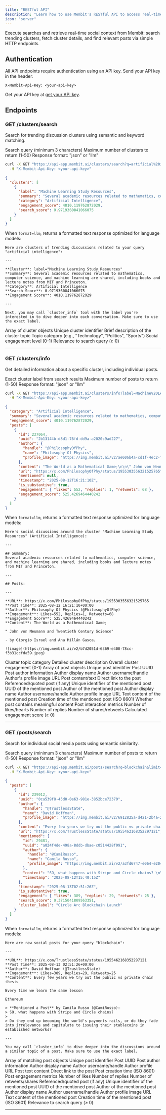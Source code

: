```yaml
---
title: "RESTful API"
description: "Learn how to use Membit's RESTful API to access real-time context."
icon: "server"
---
```


Execute searches and retrieve real-time social context from Membit: search trending clusters, fetch cluster details, and find relevant posts via simple HTTP endpoints.

## Authentication

All API endpoints require authentication using an API key. Send your API key in the header:

```
X-Membit-Api-Key: <your-api-key>
```

<Tip>Get your API key at [get your API key](/access-and-auth).</Tip>

## Endpoints

### GET /clusters/search

Search for trending discussion clusters using semantic and keyword matching.

<ParamField query="q" type="string" required>
  Search query (minimum 3 characters)
</ParamField>

<ParamField query="limit" type="integer" default="10">
  Maximum number of clusters to return (1-50)
</ParamField>

<ParamField query="format" type="string" default="json">
  Response format: "json" or "llm"
</ParamField>

```bash curl GET
curl -X GET "https://api-app.membit.ai/clusters/search?q=artificial%20intelligence&limit=1" \
  -H "X-Membit-Api-Key: <your-api-key>"
```

```json Success
{
  "clusters": [
    {
      "label": "Machine Learning Study Resources",
      "summary": "Several academic resources related to mathematics, computer science, and machine learning are shared, including books and lecture notes from MIT and Princeton.",
      "category": "Artificial Intelligence",
      "engagement_score": 4010.119762872029,
      "search_score": 0.9719360841066075
    }
  ]
}
```

When `format=llm`, returns a formatted text response optimized for language models:

```text
Here are clusters of trending discussions related to your query "artificial intelligence":

---

**Cluster**: label="Machine Learning Study Resources"
**Summary**: Several academic resources related to mathematics, computer science, and machine learning are shared, including books and lecture notes from MIT and Princeton.
**Category**: Artificial Intelligence
**Search Score**: 0.9719360841066075
**Engagement Score**: 4010.119762872029

---

Next, you may call `cluster_info` tool with the label you're interested in to dive deeper into each conversation. Make sure to use the exact label.
```

<ResponseField name="clusters" type="array">
Array of cluster objects

<Expandable title="Cluster properties">
<ResponseField name="label" type="string">
Unique cluster identifier
</ResponseField>

<ResponseField name="summary" type="string">
  Brief description of the cluster topic
</ResponseField>

<ResponseField name="category" type="string">
  Topic category (e.g., "Technology", "Politics", "Sports")
</ResponseField>

<ResponseField name="engagement_score" type="float">
  Social engagement level (0-1)
</ResponseField>

<ResponseField name="search_score" type="float">
Relevance to search query (≥ 0)
</ResponseField>
</Expandable>
</ResponseField>

---

### GET /clusters/info

Get detailed information about a specific cluster, including individual posts.

<ParamField query="label" type="string" required>
  Exact cluster label from search results
</ParamField>

<ParamField query="limit" type="integer" default="10">
  Maximum number of posts to return (1-50)
</ParamField>

<ParamField query="format" type="string" default="json">
  Response format: "json" or "llm"
</ParamField>

```bash curl GET
curl -X GET "https://api-app.membit.ai/clusters/info?label=Machine%20Learning%20Study%20Resources&limit=1" \
  -H "X-Membit-Api-Key: <your-api-key>"
```

```json Success
{
  "category": "Artificial Intelligence",
  "summary": "Several academic resources related to mathematics, computer science, and machine learning are shared, including books and lecture notes from MIT and Princeton.",
  "engagement_score": 4010.119762872029,
  "posts": [
    {
      "id": 237064,
      "uuid": "2b13144b-d8d1-76fd-dd9a-a2020c9ad227",
      "author": {
        "handle": "@PhilosophyOfPhy",
        "name": "Philosophy Of Physics",
        "profile_image": "https://img.membit.ai/v2/ae606b4a-cd1f-4ec2-fa1d-b549ce56371e.jpeg"
      },
      "content": "The World as a Mathematical Game;\n\n\" John von Neumann and Twentieth Century Science\"\n\n- by Giorgio Israel and Ana Millán Gasca.\n\n![image](https://img.membit.ai/v2/b7d2051d-6369-e400-78cc-f3b31ccfda59.jpeg)",
      "url": "https://x.com/PhilosophyOfPhy/status/1955303556321525765",
      "mentioned": null,
      "timestamp": "2025-08-12T16:21:10Z",
      "is_substantive": true,
      "engagement": { "likes": 552, "replies": 1, "retweets": 68 },
      "engagement_score": 525.4269464440242
    }
  ]
}
```

When `format=llm`, returns a formatted text response optimized for language models:

```text
Here's social dicussions around the cluster "Machine Learning Study Resources" (Artificial Intelligence):

---

## Summary:
Several academic resources related to mathematics, computer science, and machine learning are shared, including books and lecture notes from MIT and Princeton.

---

## Posts:

---

**URL**: https://x.com/PhilosophyOfPhy/status/1955303556321525765
**Post Time**: 2025-08-12 16:21:10+00:00
**Author**: Philosophy Of Physics (@PhilosophyOfPhy)
**Engagement**: Likes=552, Replies=1, Retweets=68
**Engagement Score**: 525.4269464440242
**Content**: The World as a Mathematical Game;

" John von Neumann and Twentieth Century Science"

- by Giorgio Israel and Ana Millán Gasca.

![image](https://img.membit.ai/v2/b7d2051d-6369-e400-78cc-f3b31ccfda59.jpeg)
```

<ResponseField name="category" type="string">
  Cluster topic category
</ResponseField>

<ResponseField name="summary" type="string">
  Detailed cluster description
</ResponseField>

<ResponseField name="engagement_score" type="float">
  Overall cluster engagement (0-1)
</ResponseField>

<ResponseField name="posts" type="array">
Array of post objects

<Expandable title="Post properties">
<ResponseField name="id" type="integer">
Unique post identifier
</ResponseField>

<ResponseField name="uuid" type="string">
  Post UUID
</ResponseField>

<ResponseField name="author" type="object">
Post author information

<Expandable title="Author details">
<ResponseField name="name" type="string">
Author display name
</ResponseField>

<ResponseField name="handle" type="string">
  Author username/handle
</ResponseField>

<ResponseField name="profile_image" type="string">
Author's profile image URL
</ResponseField>
</Expandable>
</ResponseField>

<ResponseField name="content" type="string">
  Post content/text
</ResponseField>

<ResponseField name="url" type="string">
  Direct link to the post
</ResponseField>

<ResponseField name="mentioned" type="object | null">
  Referenced/quoted post (if any)

<Expandable title="Mention properties">
<ResponseField name="id" type="integer">
Unique identifier of the mentioned post
</ResponseField>

<ResponseField name="uuid" type="string">
  UUID of the mentioned post
</ResponseField>

<ResponseField name="author" type="object">
Author of the mentioned post

<Expandable title="Author details">
<ResponseField name="name" type="string">Author display name</ResponseField>
<ResponseField name="handle" type="string">Author username/handle</ResponseField>
<ResponseField name="profile_image" type="string">Author profile image URL</ResponseField>
</Expandable>
</ResponseField>

<ResponseField name="content" type="string">
  Text content of the mentioned post
</ResponseField>

<ResponseField name="timestamp" type="string">
Creation time of the mentioned post (ISO 8601)
</ResponseField>
</Expandable>
</ResponseField>

<ResponseField name="is_substantive" type="boolean">
  Whether post contains meaningful content
</ResponseField>

<ResponseField name="engagement" type="object">
Post interaction metrics

<Expandable title="Engagement details">
<ResponseField name="likes" type="integer">
Number of likes/hearts
</ResponseField>

<ResponseField name="replies" type="integer">
  Number of replies
</ResponseField>

<ResponseField name="retweets" type="integer">
Number of shares/retweets
</ResponseField>
</Expandable>
</ResponseField>

<ResponseField name="engagement_score" type="float">
Calculated engagement score (≥ 0)
</ResponseField>
</Expandable>
</ResponseField>

---

### GET /posts/search

Search for individual social media posts using semantic similarity.

<ParamField query="q" type="string" required>
  Search query (minimum 3 characters)
</ParamField>

<ParamField query="limit" type="integer" default="10">
  Maximum number of posts to return (1-50)
</ParamField>

<ParamField query="format" type="string" default="json">
  Response format: "json" or "llm"
</ParamField>

```bash curl GET
curl -X GET "https://api-app.membit.ai/posts/search?q=blockchain&limit=1" \
  -H "X-Membit-Api-Key: <your-api-key>"
```

```json Success
{
  "posts": [
    {
      "id": 239012,
      "uuid": "0ca539f8-45d0-0e63-981e-3852bce72379",
      "author": {
        "handle": "@TrustlessState",
        "name": "David Hoffman",
        "profile_image": "https://img.membit.ai/v2/6912825a-d421-2b4a-2f45-ad3eaadbd97c.jpeg"
      },
      "content": "Every few years we try out the public vs private chain thesis \n\nEvery time we learn the same lesson\n\nEthereum",
      "url": "https://x.com/TrustlessState/status/1955462168352297121",
      "mentioned": {
        "id": 29481,
        "uuid": "a024f4de-498a-8ddb-dbae-c0514428f991",
        "author": {
          "handle": "@CamiRusso",
          "name": "Camila Russo",
          "profile_image": "https://img.membit.ai/v2/a3fd6747-e064-e204-89eb-a3b94c546fa4.jpeg"
        },
        "content": "SO, what happens with Stripe and Circle chains? \n\nDo they end up becoming the world's payments rails, or do they fade into irrelevance and capitulate to issuing their stablecoins in established networks?",
        "timestamp": "2025-08-12T15:40:15Z"
      },
      "timestamp": "2025-08-13T02:51:26Z",
      "is_substantive": true,
      "engagement": { "likes": 389, "replies": 29, "retweets": 25 },
      "search_score": 0.3715041809563351,
      "cluster_label": "Circle Arc Blockchain Launch"
    }
  ]
}
```

When `format=llm`, returns a formatted text response optimized for language models:

```text
Here are raw social posts for your query "blockchain":

---

**URL**: https://x.com/TrustlessState/status/1955462168352297121
**Post Time**: 2025-08-13 02:51:26+00:00
**Author**: David Hoffman (@TrustlessState)
**Engagement**: Likes=389, Replies=29, Retweets=25
**Content**: Every few years we try out the public vs private chain thesis

Every time we learn the same lesson

Ethereum

> **Mentioned a Post** by Camila Russo (@CamiRusso):
> SO, what happens with Stripe and Circle chains?
>
> Do they end up becoming the world's payments rails, or do they fade into irrelevance and capitulate to issuing their stablecoins in established networks?

---

You may call `cluster_info` to dive deeper into the discussions around a similar topic of a post. Make sure to use the exact label.
```

<ResponseField name="posts" type="array">
Array of matching post objects

<Expandable title="Post properties">
<ResponseField name="id" type="integer">
Unique post identifier
</ResponseField>

<ResponseField name="uuid" type="string">
  Post UUID
</ResponseField>

<ResponseField name="author" type="object">
Post author information

<Expandable title="Author details">
<ResponseField name="name" type="string">
Author display name
</ResponseField>

<ResponseField name="handle" type="string">
  Author username/handle
</ResponseField>

<ResponseField name="profile_image" type="string">
Author profile URL
</ResponseField>
</Expandable>
</ResponseField>

<ResponseField name="content" type="string">
  Post text content
</ResponseField>

<ResponseField name="url" type="string">
  Direct link to the post
</ResponseField>

<ResponseField name="timestamp" type="string">
  Post creation time (ISO 8601)
</ResponseField>

<ResponseField name="engagement" type="object">
Post engagement metrics

<Expandable title="Engagement details">
<ResponseField name="likes" type="integer">
Number of likes
</ResponseField>

<ResponseField name="replies" type="integer">
  Number of replies
</ResponseField>

<ResponseField name="retweets" type="integer">
Number of retweets/shares
</ResponseField>
</Expandable>
</ResponseField>

<ResponseField name="mentioned" type="object | null">
  Referenced/quoted post (if any)

<Expandable title="Mention properties">
<ResponseField name="id" type="integer">
Unique identifier of the mentioned post
</ResponseField>

<ResponseField name="uuid" type="string">
  UUID of the mentioned post
</ResponseField>

<ResponseField name="author" type="object">
Author of the mentioned post

<Expandable title="Author details">
<ResponseField name="name" type="string">Author display name</ResponseField>
<ResponseField name="handle" type="string">Author username/handle</ResponseField>
<ResponseField name="profile_image" type="string">Author profile image URL</ResponseField>
</Expandable>
</ResponseField>

<ResponseField name="content" type="string">
  Text content of the mentioned post
</ResponseField>

<ResponseField name="timestamp" type="string">
Creation time of the mentioned post (ISO 8601)
</ResponseField>
</Expandable>
</ResponseField>

<ResponseField name="search_score" type="number">
Relevance to search query (≥ 0)
</ResponseField>
</Expandable>
</ResponseField>

---

```

```
